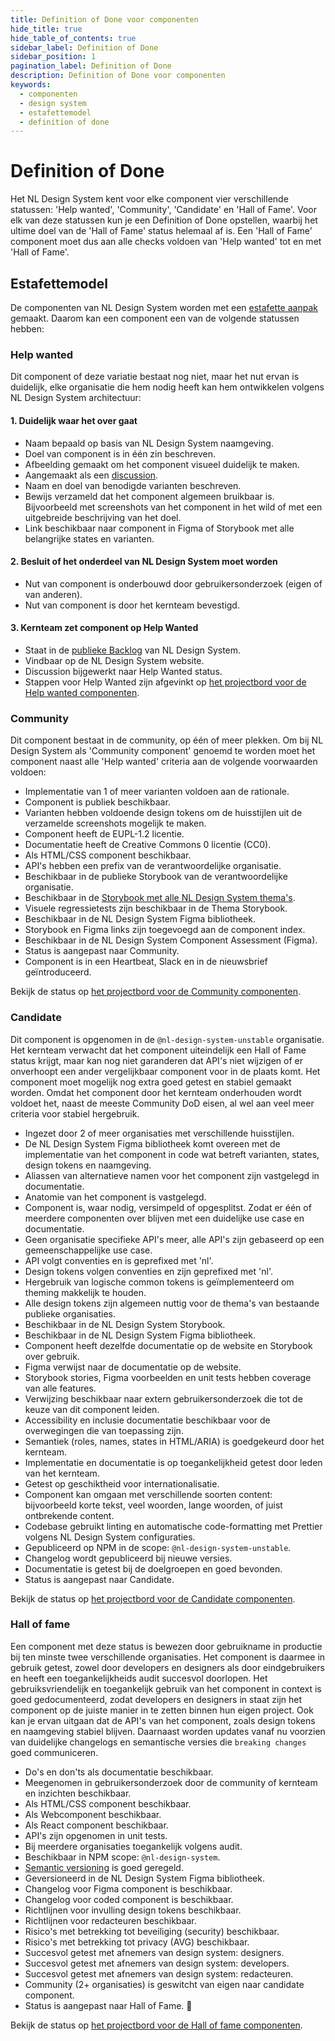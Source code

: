 ```yaml
---
title: Definition of Done voor componenten
hide_title: true
hide_table_of_contents: true
sidebar_label: Definition of Done
sidebar_position: 1
pagination_label: Definition of Done
description: Definition of Done voor componenten
keywords:
  - componenten
  - design system
  - estafettemodel
  - definition of done
---
```



# Definition of Done

Het NL Design System kent voor elke component vier verschillende statussen: 'Help wanted', 'Community', 'Candidate' en 'Hall of Fame'.
Voor elk van deze statussen kun je een Definition of Done opstellen, waarbij het ultime doel van de 'Hall of Fame' status helemaal af is. Een 'Hall of Fame' component moet dus aan alle checks voldoen van 'Help wanted' tot en met 'Hall of Fame'.

## Estafettemodel

De componenten van NL Design System worden met een [estafette aanpak]('/handboek/estafettemodel') gemaakt. Daarom kan een component een van de volgende statussen hebben:

<StatusVisual />

### Help wanted

Dit component of deze variatie bestaat nog niet, maar het nut ervan is duidelijk, elke organisatie die hem nodig heeft kan hem ontwikkelen volgens NL Design System architectuur:

#### 1. Duidelijk waar het over gaat

- Naam bepaald op basis van NL Design System naamgeving.
- Doel van component is in één zin beschreven.
- Afbeelding gemaakt om het component visueel duidelijk te maken.
- Aangemaakt als een [discussion](https://github.com/orgs/nl-design-system/discussions).
- Naam en doel van benodigde varianten beschreven.
- Bewijs verzameld dat het component algemeen bruikbaar is. Bijvoorbeeld met screenshots van het component in het wild of met een uitgebreide beschrijving van het doel.
- Link beschikbaar naar component in Figma of Storybook met alle belangrijke states en varianten.

#### 2. Besluit of het onderdeel van NL Design System moet worden

- Nut van component is onderbouwd door gebruikersonderzoek (eigen of van anderen).
- Nut van component is door het kernteam bevestigd.

#### 3. Kernteam zet component op Help Wanted

- Staat in de [publieke Backlog](https://github.com/nl-design-system/backlog/issues) van NL Design System.
- Vindbaar op de NL Design System website.
- Discussion bijgewerkt naar Help Wanted status.
- Stappen voor Help Wanted zijn afgevinkt op [het projectbord voor de Help wanted componenten](https://github.com/orgs/nl-design-system/projects/27).

### Community

Dit component bestaat in de community, op één of meer plekken. Om bij NL Design System als 'Community component' genoemd te worden moet het component naast alle 'Help wanted' criteria aan de volgende voorwaarden voldoen:

- Implementatie van 1 of meer varianten voldoen aan de rationale.
- Component is publiek beschikbaar.
- Varianten hebben voldoende design tokens om de huisstijlen uit de verzamelde screenshots mogelijk te maken.
- Component heeft de EUPL-1.2 licentie.
- Documentatie heeft de Creative Commons 0 licentie (CC0).
- Als HTML/CSS component beschikbaar.
- API's hebben een prefix van de verantwoordelijke organisatie.
- Beschikbaar in de publieke Storybook van de verantwoordelijke organisatie.
- Beschikbaar in de [Storybook met alle NL Design System thema's](https://nl-design-system.github.io/themes/).
- Visuele regressietests zijn beschikbaar in de Thema Storybook.
- Beschikbaar in de NL Design System Figma bibliotheek.
- Storybook en Figma links zijn toegevoegd aan de component index.
- Beschikbaar in de NL Design System Component Assessment (Figma).
- Status is aangepast naar Community.
- Component is in een Heartbeat, Slack en in de nieuwsbrief geïntroduceerd.

Bekijk de status op [het projectbord voor de Community componenten](https://github.com/orgs/nl-design-system/projects/29).

### Candidate

Dit component is opgenomen in de `@nl-design-system-unstable` organisatie. Het kernteam verwacht dat het component uiteindelijk een Hall of Fame status krijgt, maar kan nog niet garanderen dat API's niet wijzigen of er onverhoopt een ander vergelijkbaar component voor in de plaats komt.
Het component moet mogelijk nog extra goed getest en stabiel gemaakt worden.
Omdat het component door het kernteam onderhouden wordt voldoet het, naast de meeste Community DoD eisen, al wel aan veel meer criteria voor stabiel hergebruik.

- Ingezet door 2 of meer organisaties met verschillende huisstijlen.
- De NL Design System Figma bibliotheek komt overeen met de implementatie van het component in code wat betreft varianten, states, design tokens en naamgeving.
- Aliassen van alternatieve namen voor het component zijn vastgelegd in documentatie.
- Anatomie van het component is vastgelegd.
- Component is, waar nodig, versimpeld of opgesplitst. Zodat er één of meerdere componenten over blijven met een duidelijke use case en documentatie.
- Geen organisatie specifieke API's meer, alle API's zijn gebaseerd op een gemeenschappelijke use case.
- API volgt conventies en is geprefixed met 'nl'.
- Design tokens volgen conventies en zijn geprefixed met 'nl'.
- Hergebruik van logische common tokens is geïmplementeerd om theming makkelijk te houden.
- Alle design tokens zijn algemeen nuttig voor de thema's van bestaande publieke organisaties.
- Beschikbaar in de NL Design System Storybook.
- Beschikbaar in de NL Design System Figma bibliotheek.
- Component heeft dezelfde documentatie op de website en Storybook over gebruik.
- Figma verwijst naar de documentatie op de website.
- Storybook stories, Figma voorbeelden en unit tests hebben coverage van alle features.
- Verwijzing beschikbaar naar extern gebruikersonderzoek die tot de keuze van dit component leiden.
- Accessibility en inclusie documentatie beschikbaar voor de overwegingen die van toepassing zijn.
- Semantiek (roles, names, states in HTML/ARIA) is goedgekeurd door het kernteam.
- Implementatie en documentatie is op toegankelijkheid getest door leden van het kernteam.
- Getest op geschiktheid voor internationalisatie.
- Component kan omgaan met verschillende soorten content: bijvoorbeeld korte tekst, veel woorden, lange woorden, of juist ontbrekende content.
- Codebase gebruikt linting en automatische code-formatting met Prettier volgens NL Design System configuraties.
- Gepubliceerd op NPM in de scope: `@nl-design-system-unstable`.
- Changelog wordt gepubliceerd bij nieuwe versies.
- Documentatie is getest bij de doelgroepen en goed bevonden.
- Status is aangepast naar Candidate.

Bekijk de status op [het projectbord voor de Candidate componenten](https://github.com/orgs/nl-design-system/projects/32).

### Hall of fame

Een component met deze status is bewezen door gebruikname in productie bij ten minste twee verschillende organisaties. Het component is daarmee in gebruik getest, zowel door developers en designers als door eindgebruikers en heeft een toegankelijkheids audit succesvol doorlopen.
Het gebruiksvriendelijk en toegankelijk gebruik van het component in context is goed gedocumenteerd, zodat developers en designers in staat zijn het component op de juiste manier in te zetten binnen hun eigen project. Ook kan je ervan uitgaan dat de API's van het component, zoals design tokens en naamgeving stabiel blijven. Daarnaast worden updates vanaf nu voorzien van duidelijke changelogs en semantische versies die `breaking changes` goed communiceren.

- Do's en don'ts als documentatie beschikbaar.
- Meegenomen in gebruikersonderzoek door de community of kernteam en inzichten beschikbaar.
- Als HTML/CSS component beschikbaar.
- Als Webcomponent beschikbaar.
- Als React component beschikbaar.
- API's zijn opgenomen in unit tests.
- Bij meerdere organisaties toegankelijk volgens audit.
- Beschikbaar in NPM scope: `@nl-design-system`.
- [Semantic versioning](https://semver.org) is goed geregeld.
- Geversioneerd in de NL Design System Figma bibliotheek.
- Changelog voor Figma component is beschikbaar.
- Changelog voor coded component is beschikbaar.
- Richtlijnen voor invulling design tokens beschikbaar.
- Richtlijnen voor redacteuren beschikbaar.
- Risico's met betrekking tot beveiliging (security) beschikbaar.
- Risico's met betrekking tot privacy (AVG) beschikbaar.
- Succesvol getest met afnemers van design system: designers.
- Succesvol getest met afnemers van design system: developers.
- Succesvol getest met afnemers van design system: redacteuren.
- Community (2+ organisaties) is geswitcht van eigen naar candidate component.
- Status is aangepast naar Hall of Fame. 🍾

Bekijk de status op [het projectbord voor de Hall of fame componenten](https://github.com/orgs/nl-design-system/projects/30).
